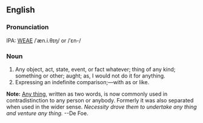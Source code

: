 ==English==
===Pronunciation===
IPA: [[WEAE]] /ˈæn.i.θɪŋ/ or /ˈɛn-/

===Noun===
# Any object, act, state, event, or fact whatever; thing of any kind; something or other; aught; as, I would not do it for anything.
# Expressing an indefinite comparison;&mdash;with as or like.
<!-- material copied from Webster's Revised Unabridged Dictionary (1913) -->

'''Note:''' [[Any thing]], written as two words, is now commonly used in contradistinction to any person or anybody. Formerly it was also separated when used in the wider sense. ''Necessity drove them to undertake any thing and  venture any thing.'' --De Foe.
